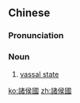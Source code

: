 ==Chinese==
{{zh-forms|s=诸侯国|type=21}}

===Pronunciation===
{{zh-pron
|m=zhūhóuguó
|c=zyu1 hau4 gwok3
|cat=n
}}

===Noun===
{{zh-noun}}

# [[vassal state]]
#: {{zh-x|秦 原是 周{Zhōu}朝 的 一 個 諸侯國。|Qin was originally a '''vassal state''' of the Zhou dynasty.}}

[[ko:諸侯國]]
[[zh:諸侯國]]